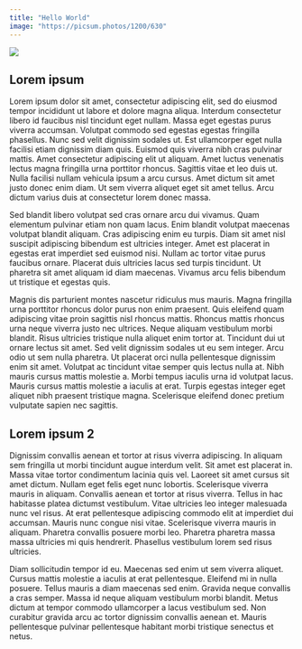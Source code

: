 ```yaml
---
title: "Hello World"
image: "https://picsum.photos/1200/630"
---
```


<Image 
    src="/vercel.svg"
    width={200}
    height={200}
/>

## Lorem ipsum

Lorem ipsum dolor sit amet, consectetur adipiscing elit, sed do eiusmod tempor incididunt ut labore et dolore magna aliqua. Interdum consectetur libero id faucibus nisl tincidunt eget nullam. Massa eget egestas purus viverra accumsan. Volutpat commodo sed egestas egestas fringilla phasellus. Nunc sed velit dignissim sodales ut. Est ullamcorper eget nulla facilisi etiam dignissim diam quis. Euismod quis viverra nibh cras pulvinar mattis. Amet consectetur adipiscing elit ut aliquam. Amet luctus venenatis lectus magna fringilla urna porttitor rhoncus. Sagittis vitae et leo duis ut. Nulla facilisi nullam vehicula ipsum a arcu cursus. Amet dictum sit amet justo donec enim diam. Ut sem viverra aliquet eget sit amet tellus. Arcu dictum varius duis at consectetur lorem donec massa.

Sed blandit libero volutpat sed cras ornare arcu dui vivamus. Quam elementum pulvinar etiam non quam lacus. Enim blandit volutpat maecenas volutpat blandit aliquam. Cras adipiscing enim eu turpis. Diam sit amet nisl suscipit adipiscing bibendum est ultricies integer. Amet est placerat in egestas erat imperdiet sed euismod nisi. Nullam ac tortor vitae purus faucibus ornare. Placerat duis ultricies lacus sed turpis tincidunt. Ut pharetra sit amet aliquam id diam maecenas. Vivamus arcu felis bibendum ut tristique et egestas quis.

Magnis dis parturient montes nascetur ridiculus mus mauris. Magna fringilla urna porttitor rhoncus dolor purus non enim praesent. Quis eleifend quam adipiscing vitae proin sagittis nisl rhoncus mattis. Rhoncus mattis rhoncus urna neque viverra justo nec ultrices. Neque aliquam vestibulum morbi blandit. Risus ultricies tristique nulla aliquet enim tortor at. Tincidunt dui ut ornare lectus sit amet. Sed velit dignissim sodales ut eu sem integer. Arcu odio ut sem nulla pharetra. Ut placerat orci nulla pellentesque dignissim enim sit amet. Volutpat ac tincidunt vitae semper quis lectus nulla at. Nibh mauris cursus mattis molestie a. Morbi tempus iaculis urna id volutpat lacus. Mauris cursus mattis molestie a iaculis at erat. Turpis egestas integer eget aliquet nibh praesent tristique magna. Scelerisque eleifend donec pretium vulputate sapien nec sagittis.

## Lorem ipsum 2

Dignissim convallis aenean et tortor at risus viverra adipiscing. In aliquam sem fringilla ut morbi tincidunt augue interdum velit. Sit amet est placerat in. Massa vitae tortor condimentum lacinia quis vel. Laoreet sit amet cursus sit amet dictum. Nullam eget felis eget nunc lobortis. Scelerisque viverra mauris in aliquam. Convallis aenean et tortor at risus viverra. Tellus in hac habitasse platea dictumst vestibulum. Vitae ultricies leo integer malesuada nunc vel risus. At erat pellentesque adipiscing commodo elit at imperdiet dui accumsan. Mauris nunc congue nisi vitae. Scelerisque viverra mauris in aliquam. Pharetra convallis posuere morbi leo. Pharetra pharetra massa massa ultricies mi quis hendrerit. Phasellus vestibulum lorem sed risus ultricies.

Diam sollicitudin tempor id eu. Maecenas sed enim ut sem viverra aliquet. Cursus mattis molestie a iaculis at erat pellentesque. Eleifend mi in nulla posuere. Tellus mauris a diam maecenas sed enim. Gravida neque convallis a cras semper. Massa id neque aliquam vestibulum morbi blandit. Metus dictum at tempor commodo ullamcorper a lacus vestibulum sed. Non curabitur gravida arcu ac tortor dignissim convallis aenean et. Mauris pellentesque pulvinar pellentesque habitant morbi tristique senectus et netus.

